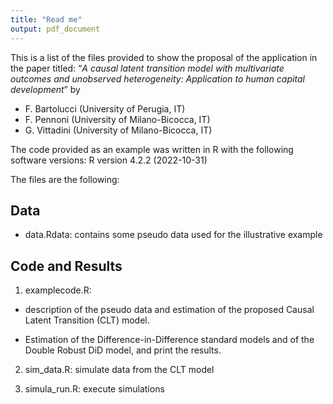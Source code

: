 ```yaml
---
title: "Read me"
output: pdf_document
---
```


This is a list of the files provided to show the proposal of the application in the paper 
titled: "*A causal latent transition model with multivariate outcomes and unobserved heterogeneity: Application  to human capital development*" by 

- F. Bartolucci (University of Perugia, IT)
- F. Pennoni (University of Milano-Bicocca, IT)
- G. Vittadini (University of Milano-Bicocca, IT)


The code provided as an example was written in R with the following software versions:
R version 4.2.2 (2022-10-31)

The files are the following:


## Data 

- data.Rdata: contains some pseudo data used for the illustrative example

## Code and Results

1. examplecode.R:  

 - description of the pseudo data and estimation of the proposed Causal Latent Transition (CLT) model.
  
 - Estimation of  the Difference-in-Difference standard models and of the Double Robust DiD model, and print the results.

2. sim_data.R: simulate data from the CLT model

3. simula_run.R: execute simulations


